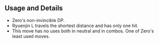 ## Usage and Details

- Zero's non-invincible DP.
- Ryuenjin L travels the shortest distance and has only one hit.
- This move has no uses both in neutral and in combos. One of Zero's least used moves.
